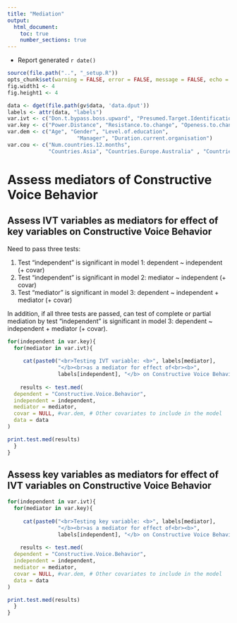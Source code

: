 ```yaml
---
title: "Mediation"
output:
  html_document:
    toc: true
    number_sections: true
---
```


- Report generated `r date()`

```r
source(file.path("..", "_setup.R"))
opts_chunk$set(warning = FALSE, error = FALSE, message = FALSE, echo = FALSE)
fig.width1 <- 4
fig.height1 <- 4

data <- dget(file.path(gv$data, 'data.dput'))
labels <- attr(data, "labels")
var.ivt <- c("Don.t.bypass.boss.upward", "Presumed.Target.Identification", "Don.t.embarass.boss.publicly", "Negative.career.consequences.of.voice")
var.key <- c("Power.Distance", "Resistance.to.change", "Openess.to.change")
var.dem <- c("Age", "Gender", "Level.of.education",                      
                      "Manager", "Duration.current.organisation")
var.cou <- c("Num.countries.12.months",
             "Countries.Asia", "Countries.Europe.Australia" , "Countries.Latin.America",  "Countries.North.America", "Countries.Africa")
```

# Assess mediators of Constructive Voice Behavior

## Assess IVT variables as mediators for effect of key variables on Constructive Voice Behavior

Need to pass three tests:

1. Test "independent" is significant in model 1: dependent ~ independent (+ covar)
2. Test "independent" is significant in model 2:  mediator ~ independent (+ covar)
3. Test "mediator" is significant in model 3:  dependent ~ independent + mediator (+ covar)

In addition, if all three tests are passed,  can test of complete or partial mediation by test "independent" is significant in model 3:  dependent ~ independent + mediator (+ covar).


```r
for(independent in var.key){
  for(mediator in var.ivt){
    
     cat(paste0("<br>Testing IVT variable: <b>", labels[mediator], 
                "</b><br>as a mediator for effect of<br><b>",
                labels[independent], "</b> on Constructive Voice Behavior<br>"))
 
    results <- test.med(
  dependent = "Constructive.Voice.Behavior",
  independent = independent,
  mediator = mediator,
  covar = NULL, #var.dem, # Other covariates to include in the model
  data = data
)

print.test.med(results)
  }
}

```

## Assess key variables as mediators for effect of IVT variables on Constructive Voice Behavior

```r
for(independent in var.ivt){
  for(mediator in var.key){
    
     cat(paste0("<br>Testing key variable: <b>", labels[mediator], 
                "</b><br>as a mediator for effect of<br><b>",
                labels[independent], "</b> on Constructive Voice Behavior<br>"))
 
    results <- test.med(
  dependent = "Constructive.Voice.Behavior",
  independent = independent,
  mediator = mediator,
  covar = NULL, #var.dem, # Other covariates to include in the model
  data = data
)

print.test.med(results)
  }
}

```